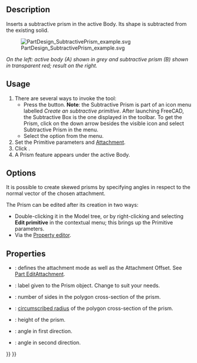 <languages/>

{{Docnav
|[[PartDesign_SubtractiveTorus|Subtractive torus]]
|[[PartDesign_SubtractiveWedge|Subtractive wedge]]
|[[PartDesign_Workbench|PartDesign]]
|IconL=PartDesign_SubtractiveTorus.svg
|IconR=PartDesign_SubtractiveWedge.svg
|IconC=Workbench_PartDesign.svg
}}

{{GuiCommand
|Name=PartDesign SubtractivePrism
|MenuLocation=Part Design → Create a subtractive primitive → Subtractive Prism
|Workbenches=[[PartDesign_Workbench|PartDesign]]
|Version=0.17
|SeeAlso=[[PartDesign_CompPrimitiveSubtractive|PartDesign CompPrimitiveSubtractive]], [[PartDesign_AdditivePrism|PartDesign AdditivePrism]]
}}

==Description==

Inserts a subtractive prism in the active Body. Its shape is subtracted from the existing solid.

[[File:PartDesign_SubtractivePrism_example.svg|none]]

''On the left: active body (A) shown in grey and subtractive prism (B) shown in transparent red; result on the right.''

==Usage==

# There are several ways to invoke the tool:
#* Press the {{Button|[[Image:PartDesign_SubtractivePrism.svg|16px]] [[PartDesign_SubtractivePrism|Subtractive Prism]]}} button. '''Note''': the Subtractive Prism is part of an icon menu labelled ''Create an subtractive primitive''. After launching FreeCAD, the Subtractive Box is the one displayed in the toolbar. To get the Prism, click on the down arrow besides the visible icon and select Subtractive Prism in the menu.
#* Select the {{MenuCommand|Part Design → Create a subtractive primitive → [[Image:PartDesign_SubtractivePrism.svg|16px]] Subtractive Prism}} option from the menu.
# Set the Primitive parameters and [[Part_EditAttachment|Attachment]].
# Click {{Button|OK}}.
# A Prism feature appears under the active Body.

==Options==

It is possible to create skewed prisms by specifying angles in respect to the normal vector of the chosen attachment.

The Prism can be edited after its creation in two ways:
* Double-clicking it in the Model tree, or by right-clicking and selecting '''Edit primitive''' in the contextual menu; this brings up the Primitive parameters.
* Via the [[Property_editor|Property editor]].

==Properties==

* {{PropertyData|Attachment}}: defines the attachment mode as well as the Attachment Offset. See [[Part_EditAttachment|Part EditAttachment]].
* {{PropertyData|Label}}: label given to the Prism object. Change to suit your needs.
* {{PropertyData|Polygon}}: number of sides in the polygon cross-section of the prism.
* {{PropertyData|Circumradius}}: [https://en.wikipedia.org/wiki/Circumscribed_circle circumscribed radius] of the polygon cross-section of the prism.
* {{PropertyData|Height}}: height of the prism.
* {{PropertyData|First Angle}}: angle in first direction.
* {{PropertyData|Second Angle}}: angle in second direction.


{{Docnav
|[[PartDesign_SubtractiveTorus|Subtractive torus]]
|[[PartDesign_SubtractiveWedge|Subtractive wedge]]
|[[PartDesign_Workbench|PartDesign]]
|IconL=PartDesign_SubtractiveTorus.svg
|IconR=PartDesign_SubtractiveWedge.svg
|IconC=Workbench_PartDesign.svg
}}

{{PartDesign_Tools_navi{{#translation:}}}}
{{Userdocnavi{{#translation:}}}}